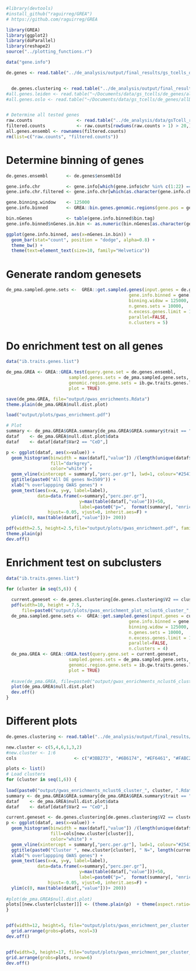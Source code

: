 ```r
#library(devtools)
#install_github("raguirreg/GREA")
# https://github.com/raguirreg/GREA

library(GREA)
library(ggplot2)
library(doParallel)
library(reshape2)
source("../plotting_functions.r")

data("gene.info")

de.genes <- read.table("../de_analysis/output/final_results/gs_tcells_deseq2_batch_and_gender_corrected_leiden_fdr_005_replication_olso.tsv", stringsAsFactors = F, header=T)


  de.genes.clustering <- read.table("../de_analysis/output/final_results/cluster_memberships_kmeans_nclust6.tsv", stringsAsFactors = F)
#all.genes.leiden <- read.table("~/Documents/data/gs_tcells/de_genes/allDEgenes_Leiden.txt", stringsAsFactors = F, header=T)
#all.genes.oslo <- read.table("~/Documents/data/gs_tcells/de_genes/allDEgenes_Oslo.txt", stringsAsFactors = F, header=T)


# Determine all tested genes
raw.counts                 <- read.table("../de_analysis/data/gsTcell_raw_rnaseq_counts_all_timepoints.tsv", header=T, row.names = 1)
filtered.counts            <- raw.counts[rowSums(raw.counts > 1) > 20,]
all.genes.ensembl <- rownames(filtered.counts)
rm(list=c("raw.counts", "filtered.counts"))
```

# Determine binning of genes
```r
de.genes.ensembl       <- de.genes$ensemblId

gene.info.chr          <- gene.info[which(gene.info$chr %in% c(1:22) == TRUE),]
gene.info.chr.filtered <- gene.info.chr[which(as.character(gene.info.chr$gene_id) %in% all.genes.ensembl),]

gene.binning.window    <- 125000
gene.info.binned       <- GREA::bin.genes.genomic.regions(gene.pos = gene.info.chr.filtered, window = gene.binning.window)

bin.nGenes             <- table(gene.info.binned$bin.tag)
gene.info.binned$nGenes.in.bin <- as.numeric(bin.nGenes[as.character(gene.info.binned$bin.tag)])

ggplot(gene.info.binned, aes(x=nGenes.in.bin)) +
  geom_bar(stat="count", position = "dodge", alpha=0.8) +
  theme_bw() +
  theme(text=element_text(size=10, family="Helvetica"))
```

# Generate random genesets
```r
de_pma.sampled.gene.sets <-  GREA::get.sampled.genes(input.genes = de.genes.ensembl,
                                               gene.info.binned = gene.info.binned,
                                               binning.widow = 125000,
                                               n.genes.sets = 10000, 
                                               n.excess.genes.limit = 10,
                                               parallel=FALSE, 
                                               n.clusters = 5)
```

# Do enrichment test on all genes
```r
data("ib.traits.genes.list")

de_pma.GREA <- GREA::GREA.test(query.gene.set = de.genes.ensembl, 
                        sampled.genes.sets = de_pma.sampled.gene.sets, 
                        genomic.region.gene.sets = ib.gw.traits.genes.list["CeD"], 
                        plot = TRUE)

save(de_pma.GREA, file="output/gwas_enrichments.Rdata")
theme.plain(de_pma.GREA$null.dist.plot) 
```


```r
load("output/plots/gwas_enrichment.pdf")

# Plot
summary <- de_pma.GREA$GREA.summary[de_pma.GREA$GREA.summary$trait == "CeD", ,drop=F]
dataf    <- de_pma.GREA$null.dist.plot$data
dataf    <- dataf[dataf$Var2 == "CeD",]

p <- ggplot(dataf, aes(x=value)) +
  geom_histogram(binwidth = max(dataf[,"value"]) /(length(unique(dataf$value)) + 12), 
                 fill="darkgrey",
                 color="white") + 
  geom_vline(xintercept = summary[,"perc.per.gr"], lwd=1, colour="#254145") +
  ggtitle(paste0("All DE genes N=3509")) + 
  xlab("% overlappping GWAS genes") +
  geom_text(aes(x=x, y=y, label=label),
            data=data.frame(x=summary[,"perc.per.gr"],
                            y=max(table(dataf[,"value"]))+50,
                            label=paste0("p=",  format(summary[, "enrich.pvals"], scientific=F, digits = 2))),
                hjust=-0.05, vjust=0, inherit.aes=F) +
  ylim(c(0, max(table(dataf[,"value"]))+ 200))

pdf(width=2.5, height=2.5,file="output/plots/gwas_enrichment.pdf", family = "ArialMT", paper="a4")
theme.plain(p)
dev.off()
```

# Enrichment test on subclusters
```r
data("ib.traits.genes.list")

for (cluster in seq(5,6)) {
  
  current.geneset <- de.genes.clustering[de.genes.clustering$V2 == cluster, 1]
  pdf(width=10, height = 7.5,
      file=paste0("output/plots/gwas_enrichment_plot_nclust6_cluster_", cluster, ".pdf"))
  de_pma.sampled.gene.sets <-  GREA::get.sampled.genes(input.genes = current.geneset,
                                               gene.info.binned = gene.info.binned,
                                               binning.widow = 125000,
                                               n.genes.sets = 10000, 
                                               n.excess.genes.limit = 10,
                                               parallel=FALSE, 
                                               n.clusters = 4)
  de_pma.GREA <- GREA::GREA.test(query.gene.set = current.geneset, 
                        sampled.genes.sets = de_pma.sampled.gene.sets, 
                        genomic.region.gene.sets = ib.gw.traits.genes.list, 
                        plot = TRUE)
  
  #save(de_pma.GREA, file=paste0("output/gwas_enrichments_nclust6_cluster_", cluster, ".Rdata"))
  plot(de_pma.GREA$null.dist.plot)
  dev.off()
}

```

# Different plots
```r
de.genes.clustering <- read.table("../de_analysis/output/final_results/cluster_memberships_kmeans_nclust6.tsv", stringsAsFactors = F)

new.cluster <- c(5,4,6,1,3,2)
#new.cluster <- 1:6
cols                      <- c("#3BB273", "#6B6174", "#EF6461", "#FABC2A", "#8576B6", "#2274A5")

plots <- list()
# Load clusters
for (cluster in seq(1,6)) {
  
load(paste0("output/gwas_enrichments_nclust6_cluster_", cluster, ".Rdata"))
summary <- de_pma.GREA$GREA.summary[de_pma.GREA$GREA.summary$trait == "CeD", ,drop=F]
dataf    <- de_pma.GREA$null.dist.plot$data
dataf    <- dataf[dataf$Var2 == "CeD",]

current.geneset <- de.genes.clustering[de.genes.clustering$V2 == cluster, 1]
p <- ggplot(dataf, aes(x=value)) +
  geom_histogram(binwidth = max(dataf[,"value"]) /(length(unique(dataf$value))-0.5), 
                 fill=cols[new.cluster[cluster]],
                 color="white") + 
  geom_vline(xintercept = summary[,"perc.per.gr"], lwd=1, colour="#254145") +
  ggtitle(paste0("Cluster ", new.cluster[cluster], " N=", length(current.geneset))) + 
  xlab("% overlappping GWAS genes") +
  geom_text(aes(x=x, y=y, label=label),
            data=data.frame(x=summary[,"perc.per.gr"],
                            y=max(table(dataf[,"value"]))+50,
                            label=paste0("p=",  format(summary[, "enrich.pvals"], scientific=F, digits = 2))),
                hjust=-0.05, vjust=0, inherit.aes=F) +
  ylim(c(0, max(table(dataf[,"value"]))+ 200))
  
#plot(de_pma.GREA$null.dist.plot)
plots[[new.cluster[cluster]]] <- (theme.plain(p)  + theme(aspect.ratio=1))
}


pdf(width=12, height=5, file="output/plots/gwas_enrichment_per_cluster.pdf", family = "ArialMT", paper="a4")
  grid.arrange(grobs=plots, ncol=3)
dev.off()


pdf(width=3, height=17, file="output/plots/gwas_enrichment_per_cluster_vertical.pdf", family = "ArialMT")
grid.arrange(grobs=plots, nrow=6)
dev.off()
```

